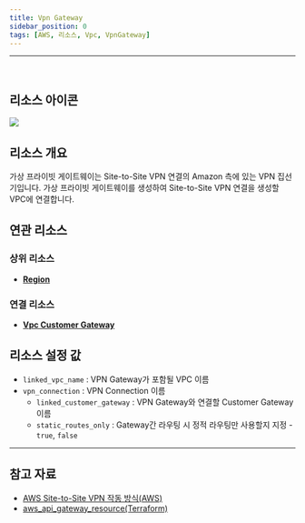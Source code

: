 ```yaml
---
title: Vpn Gateway
sidebar_position: 0
tags: [AWS, 리소스, Vpc, VpnGateway]
---
```







<hr />
<br />

## 리소스 아이콘

<img src={icon} />

## 리소스 개요

가상 프라이빗 게이트웨이는 Site-to-Site VPN 연결의 Amazon 측에 있는 VPN 집선기입니다. 가상 프라이빗 게이트웨이를 생성하여 Site-to-Site VPN 연결을 생성할 VPC에 연결합니다.

## 연관 리소스

### 상위 리소스

-   [**Region**](https://docs.cstudio.app/docs/resource/aws/Base/Region)

### 연결 리소스

-   [**Vpc Customer Gateway**](https://docs.cstudio.app/docs/resource/aws/Vpc/CustomerGateway)

## 리소스 설정 값

-   `linked_vpc_name` : VPN Gateway가 포함될 VPC 이름
-   `vpn_connection` : VPN Connection 이름
    -   `linked_customer_gateway` : VPN Gateway와 연결할 Customer Gateway 이름
    -   `static_routes_only` : Gateway간 라우팅 시 정적 라우팅만 사용할지 지정 - `true`, `false`

---

## 참고 자료

-   [AWS Site-to-Site VPN 작동 방식(AWS)](https://docs.aws.amazon.com/ko_kr/vpn/latest/s2svpn/how_it_works.html)
-   [aws_api_gateway_resource(Terraform)](https://registry.terraform.io/providers/hashicorp/aws/latest/docs/resources/api_gateway_resource)
